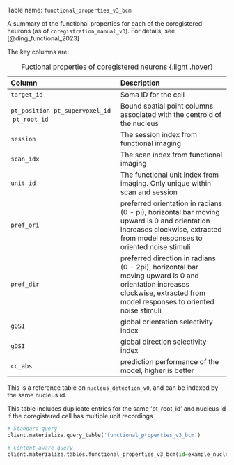 Table name: `functional_properties_v3_bcm`

A summary of the functional properties for each of the coregistered neurons (as of `coregistration_manual_v3`). For details, see [@ding_functional_2023]

The key columns are:

| Column | Description |
| :--- | :--- |
| `target_id` | Soma ID for the cell |
| `pt_position` \ `pt_supervoxel_id` \ `pt_root_id` | Bound spatial point columns associated with the centroid of the nucleus |
| `session` | The session index from functional imaging |
| `scan_idx` | The scan index from functional imaging |
| `unit_id` | The functional unit index from imaging. Only unique within scan and session |
| `pref_ori` | preferred orientation in radians (0 - pi), horizontal bar moving upward is 0 and orientation increases clockwise, extracted from model responses to oriented noise stimuli |
| `pref_dir` | preferred direction in radians (0 - 2pi), horizontal bar moving upward is 0 and orientation increases clockwise, extracted from model responses to oriented noise stimuli |
| `gOSI` | global orientation selectivity index |
| `gDSI`|  global direction selectivity index |
| `cc_abs` | prediction performance of the model, higher is better |

: Fuctional properties of coregistered neurons {.light .hover}

:::{.callout-tip}
This is a reference table on `nucleus_detection_v0`, and can be indexed by the same nucleus id. 
:::

:::{.callout-warning}
This table includes duplicate entries for the same 'pt_root_id' and nucleus id if the coregistered cell has multiple unit recordings
:::

```python
# Standard query
client.materialize.query_table('functional_properties_v3_bcm')

# Content-aware query
client.materialize.tables.functional_properties_v3_bcm(id=example_nucleus_id).query()
```